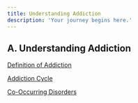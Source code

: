 ```yaml
---
title: Understanding Addiction
description: 'Your journey begins here.'
---
```


## A. Understanding Addiction

[Definition of Addiction](Definition%20of%20Addiction%2090679571e52146daa525744b153e78e1.md)

[Addiction Cycle](Addiction%20Cycle%20c7559b70337744a8a54763d00ea226fc.md)

[Co-Occurring Disorders](Co-Occurring%20Disorders%20787a5280446c488b9c163be53d21f775.md)
